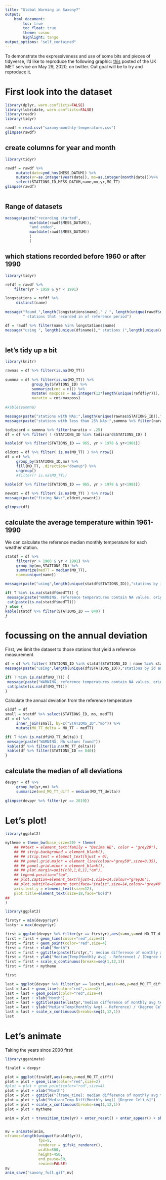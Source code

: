 ```yaml
---
title: "Global Warming in Saxony?"
output:
    html_document:
        toc: true
        toc_float: true
        theme: cosmo
        highlight: tango
output_options: "self_contained"
---
```


To demonstrate the expressiveness and use of some bits and pieces of tidyverse, I'd like to reproduce the following graphic:
[this](https://twitter.com/MetOffice_Sci/status/1266361148527370242?s=20) posted of the UK MET service on May 29, 2020, on twitter. Out goal will be to try and reproduce it.


# First look into the dataset



```r
library(dplyr, warn.conflicts=FALSE)
library(lubridate, warn.conflicts=FALSE)
library(readr)
library(tidyr)

rawdf = read.csv("saxony-monthly-temperature.csv")
glimpse(rawdf)
```
## create columns for year and month

```r
library(tidyr)

rawdf = rawdf %>% 
     mutate(date=ymd_hms(MESS_DATUM)) %>% 
     mutate(yr=as.integer(year(date)), mo=as.integer(month(date)))%>% 
     select(STATIONS_ID,MESS_DATUM,name,mo,yr,MO_TT)
glimpse(rawdf)
     
```

## Range of datasets

```r
message(paste("recording started",
           min(date(rawdf$MESS_DATUM)),
           "and ended",
           max(date(rawdf$MESS_DATUM))
           )
           )
```

## which stations recorded before 1960 or after 1990

```r
library(tidyr)

refdf = rawdf %>% 
    filter(yr > 1959 & yr < 1991)

longstations = refdf %>%
     distinct(name)
     
message("found ",length(longstations$name)," / ", length(unique(rawdf$name)),
        " stations that recorded in of reference period")

df = rawdf %>% filter(name %in% longstations$name)
message("using ", length(unique(df$name))," stations (",length(unique(df$STATIONS_ID)),")")
     
```


## let's tidy up a bit

```r
library(knitr)

rawnas = df %>% filter(is.na(MO_TT))
     
summna = df %>% filter(is.na(MO_TT)) %>%
            group_by(STATIONS_ID) %>%
            summarize(cnt = n()) %>%
            mutate( maxposs = as.integer(12*length(unique(refdf$yr))),
            naratio = cnt/maxposs)
            
#kable(summna)

message(paste("stations with NAs:",length(unique(rawnas$STATIONS_ID)),"/",length(unique(df$STATIONS_ID))))
message(paste("stations with less than 25% NAs:",summna %>% filter(naratio < .25) %>% nrow()))

todiscard = summna %>% filter(naratio > .25)
df = df %>% filter( ! (STATIONS_ID %in% todiscard$STATIONS_ID) )

kable(df %>% filter(STATIONS_ID == 965, yr > 1978 & yr<1981))

oldcnt = df %>% filter( is.na(MO_TT) ) %>% nrow()
df = df %>% 
     group_by(STATIONS_ID,mo) %>%
     fill(MO_TT, .direction="downup") %>%
     ungroup()
     #filter(! is.na(MO_TT)) 
     
kable(df %>% filter(STATIONS_ID == 965, yr > 1978 & yr<1981))

newcnt = df %>% filter( is.na(MO_TT) ) %>% nrow()
message(paste("fixing NAs:",oldcnt,newcnt))

glimpse(df)
```


## calculate the average temperature within 1961-1990

We can calculate the reference median monthly temperature for each weather station.

```r
statdf = df %>% 
     filter(yr > 1960 & yr < 1991) %>%
     group_by(mo,STATIONS_ID) %>% 
     summarize(medTT = median(MO_TT), 
     name=unique(name))

message(paste("using",length(unique(statdf$STATIONS_ID)),"stations by id and",length(unique(statdf$name))), " by name")

if( T %in% is.na(statdf$medTT)) {
 message(paste("WARNING, reference temperatures contain NA values, original contained",df %>% filter(is.na(MO_TT)) %>% nrow()))
 cat(paste(is.na(statdf$medTT)))
} else {
kable(statdf %>% filter(STATIONS_ID == 840) )
}
```

# focussing on the annual deviation

First, we limit the dataset to those stations that yield a reference measurement.

```r

df = df %>% filter( STATIONS_ID %in% statdf$STATIONS_ID | name %in% statdf$name)
message(paste("using",length(unique(df$STATIONS_ID)),"stations by id and",length(unique(df$name))), " by name")

if( T %in% is.na(df$MO_TT)) {
 message(paste("WARNING, reference temperatures contain NA values, original contained",df %>% filter(is.na(MO_TT)) %>% nrow()))
 cat(paste(is.na(df$MO_TT)))
}
```

Calculate the annual deviation from the reference temperature

```r
olddf = df
small = statdf %>% select(STATIONS_ID, mo, medTT)
df = df %>% 
     inner_join(small, by=c("STATIONS_ID","mo")) %>% 
     mutate(MO_TT_delta = MO_TT - medTT)

if( T %in% is.na(df$MO_TT_delta)) {
 message(paste("WARNING, NA values found"))
 kable(df %>% filter(is.na(MO_TT_delta)))
 kable(df %>% filter(STATIONS_ID == 840))
}

```

## calculate the median of all deviations

```r

devpyr = df %>% 
     group_by(yr,mo) %>% 
     summarize(med_MO_TT_diff = median(MO_TT_delta))
     
glimpse(devpyr %>% filter(yr == 2019))

```

# Let's plot!

```r
library(ggplot2)

mytheme = theme_bw(base_size=20) + theme(
    ## ##text = element_text(family = "Decima WE", color = "grey20"),
    ## ## strip.background = element_blank(),
    ## ## strip.text = element_text(hjust = 0),
    ## ## panel.grid.major = element_line(colour="grey50",size=0.35),
    ## ## panel.grid.minor = element_blank(),
    ## ## plot.margin=unit(c(0,1,0,1),"cm"),
    ## legend.position="top",
    ## plot.caption=element_text(hjust=1,size=14,colour="grey30"),
    ## plot.subtitle=element_text(face="italic",size=14,colour="grey40"),
    axis.text.y = element_text(size=12),
    plot.title=element_text(size=18,face="bold")
## 
)

```


```r
library(ggplot2)

firstyr = min(devpyr$yr)
lastyr = max(devpyr$yr)

first = ggplot(devpyr %>% filter(yr == firstyr),aes(x=mo,y=med_MO_TT_diff))
first = first + geom_line(color="red",size=2)
first = first + geom_point(color="red",size=4)
first = first + xlab("Month")
first = first + ggtitle(paste(firstyr,": median difference of monthly avg temperature to (1961-1990)"))
first = first + ylab("Median(Temp(Monthly Avg) - Reference) / (Degree Celius)")
first = first + scale_x_continuous(breaks=seq(1,12,1))
first = first + mytheme

first

last = ggplot(devpyr %>% filter(yr == lastyr),aes(x=mo,y=med_MO_TT_diff))
last = last + geom_line(color="red",size=2)
last = last + geom_point(color="red",size=4)
last = last + xlab("Month")
last = last + ggtitle(paste(lastyr,"median difference of monthly avg temperature (1961-1990)"))
last = last + ylab("Median(Temp(Monthly Avg) - Reference) / (Degree Celius)")
last = last + scale_x_continuous(breaks=seq(1,12,1))
last
```

# Let's animate

Taking the years since 2000 first:

```r
library(gganimate)

finaldf = devpyr

plot = ggplot(finaldf,aes(x=mo,y=med_MO_TT_diff))
plot = plot + geom_line(color="red",size=2)
#plot = plot + geom_point(color="red",size=4)
plot = plot + xlab("Month")
plot = plot + ggtitle("{frame_time}: median difference of monthly avg temperature (1961-1990)")
plot = plot + ylab("Median(Temp-Diff(Monthly Avg)) [Degree Celius]")
plot = plot + scale_x_continuous(breaks=seq(1,12,1))
plot = plot + mytheme

anim = plot + transition_time(yr) + enter_reset() + enter_appear() + shadow_trail(color="gray",alpha = 0.5, size = 1)


mv = animate(anim, 
nframes=length(unique(finaldf$yr)),
               fps=5,
               renderer = gifski_renderer(),
               width=800,
               height=450,
               end_pause=50,
               rewind=FALSE)
mv
anim_save("saxony_full.gif",mv)
```

